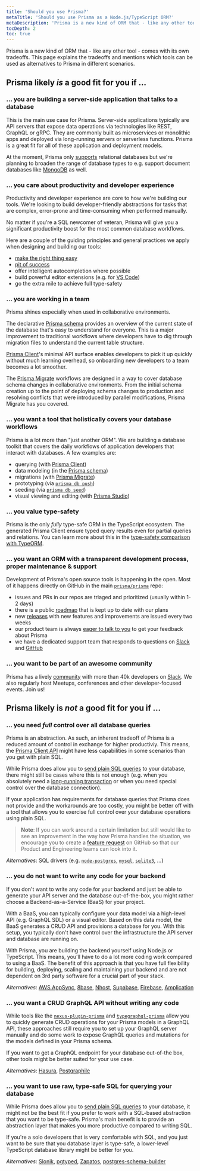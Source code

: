 ```yaml
---
title: 'Should you use Prisma?'
metaTitle: 'Should you use Prisma as a Node.js/TypeScript ORM?'
metaDescription: 'Prisma is a new kind of ORM that - like any other tool - comes with tradeoffs. This page explains the tradeoffs and provides alternatives to Prisma.'
tocDepth: 2
toc: true
---
```


<TopBlock>

Prisma is a new kind of ORM that - like any other tool - comes with its own tradeoffs. This page explains the tradeoffs and mentions which tools can be used as alternatives to Prisma in different scenarios.

</TopBlock>

<!-- ## TLDR

Here's an overview of the different scenarios where Prisma might or might not be a good fit for your project. To learn about each scenario in more detail, find the respective section further down on this page.

**Prisma likely _is_ a good fit for you if ...**

... are building a server-side application that talks to a database

... you care about productivity and developer experience

... you are working in a team

... you want a tool that holistically covers your database workflows

... you want an ORM with a transparent development process, maintenance & support

... you want to be part of an awesome community


**Prisma likely _is not_ a good fit for you if ...**

... you need full control over all database queries

... you do not want to write any code for your backend

... you want a CRUD GraphQL API without writing any code

... you want to use raw, type-safe SQL for querying your database -->

## Prisma likely _is_ a good fit for you if ...

### ... you are building a server-side application that talks to a database

This is the main use case for Prisma. Server-side applications typically are API servers that expose data operations via technologies like REST, GraphQL or gRPC. They are commonly built as microservices or monolithic apps and deployed via long-running servers or serverless functions. Prisma is a great fit for all of these application and deployment models. 

At the moment, Prisma only [supports](../../reference/database-reference/supported-databases) relational databases but we're planning to broaden the range of database types to e.g. support document databases like [MongoDB](https://www.notion.so/prismaio/Prisma-Roadmap-50766227b779464ab98899accb98295f?p=9f115ebf4a754069a7d7eaae94dc4651) as well.

### ... you care about productivity and developer experience

Productivity and developer experience are core to how we're building our tools. We're looking to build developer-friendly abstractions for tasks that are complex, error-prone and time-consuming when performed manually.

No matter if you're a SQL newcomer of veteran, Prisma will give you a significant productivity boost for the most common database workflows.

Here are a couple of the guiding principles and general practices we apply when designing and building our tools:

- [make the right thing easy](https://lengstorf.com/right-thing-easy-thing/)
- [pit of success](https://blog.codinghorror.com/falling-into-the-pit-of-success/)
- offer intelligent autocompletion where possible
- build powerful editor extensions (e.g. for [VS Code](https://marketplace.visualstudio.com/items?itemName=Prisma.prisma))
- go the extra mile to achieve full type-safety


### ... you are working in a team

Prisma shines especially when used in collaborative environments. 

The declarative [Prisma schema](../components/prisma-schema) provides an overview of the current state of the database that's easy to understand for everyone. This is a major improvement to traditional workflows where developers have to dig through migration files to understand the current table structure.

[Prisma Client](../components/prisma-client)'s minimal API surface enables developers to pick it up quickly without much learning overhead, so onboarding new developers to a team becomes a lot smoother.

The [Prisma Migrate](../components/prisma-migrate) workflows are designed in a way to cover database schema changes in collaborative environments. From the initial schema creation up to the point of deploying schema changes to production and resolving conflicts that were introduced by parallel modifications, Prisma Migrate has you covered.

### ... you want a tool that holistically covers your database workflows

Prisma is a lot more than "just another ORM". We are building a database toolkit that covers the daily workflows of application developers that interact with databases. A few examples are:

- querying (with [Prisma Client](../components/prisma-client))
- data modeling (in the [Prisma schema](../components/prisma-schema))
- migrations (with [Prisma Migrate](../components/prisma-migrate))
- prototyping (via [`prisma db push`](../../reference/api-reference/command-reference#db-push))
- seeding (via [`prisma db seed`](../../reference/api-reference/command-reference#db-seed-preview))
- visual viewing and editing (with [Prisma Studio](http://prisma.io/studio))

### ... you value type-safety

Prisma is the only _fully_ type-safe ORM in the TypeScript ecosystem. The generated Prisma Client ensure typed query results even for partial queries and relations. You can learn more about this in the [type-safety comparison with TypeORM](../more/comparisons/prisma-and-typeorm#type-safety).

### ... you want an ORM with a transparent development process, proper maintenance & support

Development of Prisma's open source tools is happening in the open. Most of it happens directly on GitHub in the main [`prisma/prisma`](https://github.com/prisma/prisma) repo:

- issues and PRs in our repos are triaged and prioritized (usually within 1-2 days)
- there is a public [roadmap](https://pris.ly/roadmap) that is kept up to date with our plans
- new [releases](https://github.com/prisma/prisma/releases) with new features and improvements are issued every two weeks
- our product team is always [eager to talk to you](https://app.slack.com/client/T0MQBS8JG/C01739JGFCM) to get your feedback about Prisma
- we have a dedicated support team that responds to questions on [Slack](https://slack.prisma.io) and [GitHub](https://github.com/prisma/prisma/discussions)

### ... you want to be part of an awesome community

Prisma has a lively [community](https://www.prisma.io/community) with more than 40k developers on [Slack](https://slack.prisma.io). We also regularly host Meetups, conferences and other developer-focused events. Join us!

## Prisma likely is _not_ a good fit for you if ...

### ... you need _full_ control over all database queries

Prisma is an abstraction. As such, an inherent tradeoff of Prisma is a reduced amount of control in exchange for higher productiviy. This means, the [Prisma Client API]() might have less capabilities in some scenarios than you get with plain SQL. 

While Prisma does allow you to [send plain SQL queries](../components/prisma-client/raw-database-access) to your database, there might still be cases where this is not enough (e.g. when you absolutely need a [long-running transaction](https://github.com/prisma/prisma/issues?q=is%3Aissue+is%3Aopen+transactions) or when you need special control over the database connection).

If your application has requirements for database queries that Prisma does not provide and the workarounds are too costly, you might be better off with a tool that allows you to exercise full control over your database operations using plain SQL.

> **Note**: If you can work around a certain limitation but still would like to see an improvement in the way how Prisma handles the situation, we encourage you to create a [feature request](https://github.com/prisma/prisma/issues/new?assignees=&labels=&template=feature_request.md&title=) on GitHub so that our Product and Engineering teams can look into it.  

_Alternatives_: SQL drivers (e.g. [`node-postgres`](https://node-postgres.com/), [`mysql`](https://github.com/mysqljs/mysql#readme), [`sqlite3`](https://github.com/mapbox/node-sqlite3#README), ...)

### ... you do not want to write any code for your backend

If you don't want to write any code for your backend and just be able to generate your API server and the database out-of-the-box, you might rather choose a Backend-as-a-Service (BaaS) for your project.

With a BaaS, you can typically configure your data model via a high-level API (e.g. GraphQL SDL) or a visual editor. Based on this data model, the BaaS generates a CRUD API and provisions a database for you. With this setup, you typically don't have control over the infrastructure the API server and database are running on.

With Prisma, you are building the backend yourself using Node.js or TypeScript. This means, you'll have to do a lot more coding work compared to using a BaaS. The benefit of this approach is that you have full flexibility for building, deploying, scaling and maintaining your backend and are not dependent on 3rd party software for a crucial part of your stack.

_Alternatives_: [AWS AppSync](https://aws.amazon.com/appsync/), [8base](https://www.8base.com/), [Nhost](https://nhost.io/), [Supabase](https://supabase.io/), [Firebase](https://firebase.google.com/), [Amplication](http://amplication.com/)

### ... you want a CRUD GraphQL API without writing any code

While tools like the [`nexus-plugin-prisma`](https://nexusjs.org/docs/plugins/prisma/overview) and [`typegraphql-prisma`](https://github.com/MichalLytek/typegraphql-prisma#readme) allow you to quickly generate CRUD operations for your Prisma models in a GraphQL API, these approaches still require you to set up your GraphQL server manually and do some work to expose GraphQL queries and mutations for the models defined in your Prisma schema.

If you want to get a GraphQL endpoint for your database out-of-the box, other tools might be better suited for your use case.

_Alternatives_: [Hasura](https://hasura.io/), [Postgraphile](https://www.graphile.org/postgraphile/)

### ... you want to use raw, type-safe SQL for querying your database

While Prisma does allow you to [send plain SQL queries](../components/prisma-client/raw-database-access) to your database, it might not be the best fit if you prefer to work with a SQL-based abstraction that you want to be type-safe. Prisma's main benefit is to provide an abstraction layer that makes you more productive compared to writing SQL. 

If you're a solo developers that is very comfortable with SQL, and you just want to be sure that you database layer is type-safe, a lower-level TypeScript database library might be better for you. 

_Alternatives_: [Slonik](https://github.com/gajus/slonik), [pgtyped](https://github.com/adelsz/pgtyped), [Zapatos](https://jawj.github.io/zapatos/), [postgres-schema-builder](https://github.com/yss14/postgres-schema-builder)
